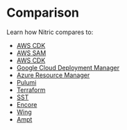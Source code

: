 # Comparison

Learn how Nitric compares to:

- [AWS CDK](./comparison/aws-cdk)
- [AWS SAM](./comparison/aws-sam)
- [AWS CDK](./comparison/gcp-deployment-manager)
- [Google Cloud Deployment Manager](./comparison/aws-cdk)
- [Azure Resource Manager](./comparison/bicep)
- [Pulumi](./comparison/pulumi)
- [Terraform](./comparison/terraform)
- [SST](./comparison/sst)
- [Encore](./comparison/encore)
- [Wing](./comparison/winglang)
- [Ampt](./comparison/ampt)
